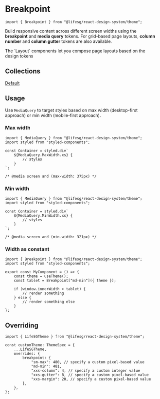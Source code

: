 
<Meta title="Foundations/Breakpoint/Introduction" />

# Breakpoint

```tsx
import { Breakpoint } from "@lifesg/react-design-system/theme";
```

Build responsive content across different screen widths using the **breakpoint**
and **media query** tokens. For grid-based page layouts, **column number** and
**column gutter** tokens are also available.

<DocInfo storybookPath="/docs/core-layout--docs">
    The `Layout` components let you compose page layouts based on the design
    tokens
</DocInfo>

## Collections

[Default](/docs/foundations-breakpoint-default--docs)

## Usage

Use `MediaQuery` to target styles based on max width (desktop-first approach) or
min width (mobile-first approach).

### Max width

```tsx
import { MediaQuery } from "@lifesg/react-design-system/theme";
import styled from "styled-components";

const Container = styled.div`
    ${MediaQuery.MaxWidth.xs} {
        // styles
    }
`;

/* @media screen and (max-width: 375px) */
```

### Min width

```tsx
import { MediaQuery } from "@lifesg/react-design-system/theme";
import styled from "styled-components";

const Container = styled.div`
    ${MediaQuery.MinWidth.xs} {
        // styles
    }
`;

/* @media screen and (min-width: 321px) */
```

### Width as constant

```tsx
import { Breakpoint } from "@lifesg/react-design-system/theme";
import styled from "styled-components";

export const MyComponent = () => {
    const theme = useTheme();
    const tablet = Breakpoint["md-min"]({ theme });

    if (window.innerWidth > tablet) {
        // render something
    } else {
        // render something else
    }
};
```

## Overriding

```tsx
import { LifeSGTheme } from "@lifesg/react-design-system/theme";

const customTheme: ThemeSpec = {
    ...LifeSGTheme,
    overrides: {
        breakpoint: {
            "sm-max": 480, // specify a custom pixel-based value
            "md-min": 481,
            "xxs-column": 4, // specify a custom integer value
            "xxs-gutter": 8, // specify a custom pixel-based value
            "xxs-margin": 20, // specify a custom pixel-based value
        },
    },
};
```
